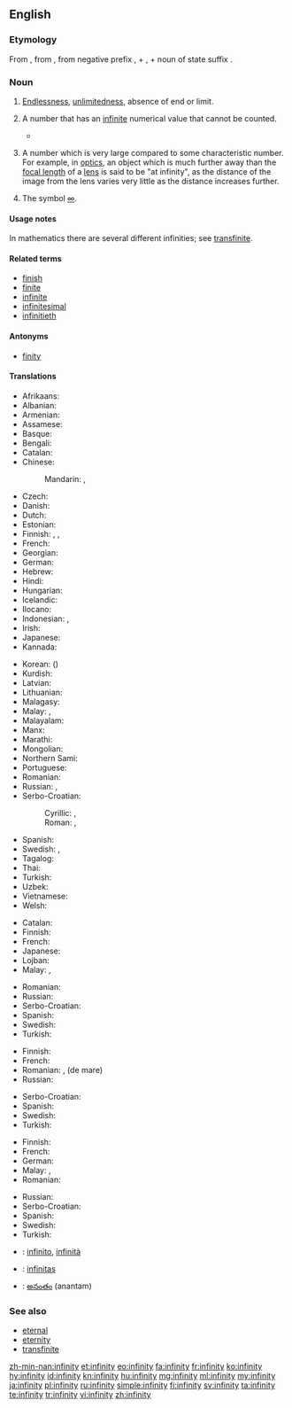 ==English==

===Etymology===
From {{etyl|fro|en}} {{term|infinité|lang=fro}}, from {{etyl|la|en}} {{term|infinitas||unlimitedness|lang=la}}, from negative prefix {{term|in-||not|lang=la}}, + {{term|finis||end|lang=la}}, + noun of state suffix {{term|-tas|lang=la}}.

===Noun===
{{en-noun|~|infinities}}

# {{context|uncountable|lang=en}} [[endlessness|Endlessness]], [[unlimitedness]], absence of end or limit.
# {{context|countable|mathematics|lang=en}} A number that has an [[infinite]] numerical value that cannot be counted.
#* {{quote-magazine|date=2012-01
|author=Michael Riordan
|title=Tackling Infinity
|volume=100|issue=1|page=86
|magazine=[[w:American Scientist|American Scientist]]
|url=http://www.americanscientist.org/bookshelf/pub/tackling-infinity
|passage=Some of the most beautiful and thus appealing physical theories, including quantum electrodynamics and quantum gravity, have been dogged for decades by '''infinities''' that erupt when theorists try to prod their calculations into new domains. Getting rid of these nagging '''infinities''' has probably occupied far more effort than was spent in originating the theories.}}
# {{context|uncountable|lang=en}} A number which is very large compared to some characteristic number.  For example, in [[optics]], an object which is much further away than the [[focal length]] of a [[lens]] is said to be "at infinity", as the distance of the image from the lens varies very little as the distance increases further.
# {{context|uncountable|lang=en}} The symbol [[∞]].

====Usage notes====
In mathematics there are several different infinities; see [[transfinite]].

====Related terms====
* [[finish]]
* [[finite]]
* [[infinite]]
* [[infinitesimal]]
* [[infinitieth]]

====Antonyms====
* [[finity]]

====Translations====
{{trans-top|endlessness, unlimitedness, absence of end or limit}}
* Afrikaans: {{t|af|oneindigheid}}
* Albanian: {{t|sq|pafundësi|f}}
* Armenian: {{t|hy|անսահմանություն|sc=Armn}}
* Assamese: {{t|as|অসীম|tr=asīma|sc=Beng}}
* Basque: {{t|eu|infinitu}}
* Bengali: {{t|bn|অসীম|tr=asīma|sc=Beng}}
* Catalan: {{t|ca|infinitat|f}}
* Chinese:
*: Mandarin: {{t+|cmn|無限|sc=Hani}}, {{t+|cmn|无限|tr=wúxiàn|sc=Hani}}
* Czech: {{t|cs|nekonečno|n}}
* Danish: {{t|da|uendelighed}}
* Dutch: {{t|nl|oneindigheid}}
* Estonian: {{t|et|lõpmatus}}
* Finnish: {{t|fi|äärettömyys}}, {{t|fi|loputtomuus}}, {{t|fi|rajattomuus}}
* French: {{t+|fr|infinité|f}}
* Georgian: {{t|ka|უსასრულობა|sc=Geor}}
* German: {{t|de|Unendlichkeit|f}}
* Hebrew: {{t+|he|אֵינְסוֹף|m|tr=einsóf|sc=Hebr}}
* Hindi: {{t|hi|अनंत|sc=Deva}}
* Hungarian: {{t+|hu|végtelenség}}
* Icelandic: {{t+|is|óendanleiki}}
* Ilocano: {{t|ilo|awan inggana}}
* Indonesian: {{t|id|tak hingga}}, {{t|id|ananta}}
* Irish: {{t|ga|éigríoch}}
* Japanese: {{t+|ja|無限|tr=むげん, mugen}}
* Kannada: {{t+|kn|ಅನಂತ|sc=Knda}}
{{trans-mid}}
* Korean: {{t+|ko|무한|tr=muhan|sc=Hang}} ({{t+|ko|無限|sc=Hani}})
* Kurdish: {{t+|ku|bêdawî|sc=ku-Arab}}
* Latvian: {{t|lv|bezgalība}}
* Lithuanian: {{t|lt|begalybė}}
* Malagasy: {{t+|mg|tsiefa}}
* Malay: {{t|ms|ketidakterhinggaan}}, {{t|ms|infiniti}}
* Malayalam: {{t+|ml|അനന്തത|sc=Mlym}}
* Manx: {{t|gv|neuyerinaght|f}}
* Marathi: {{t|mr|अनंत|sc=Deva}}
* Mongolian: {{t|mn|хязгааргүй|sc=Cyrl}}
* Northern Sami: {{t|se|agálašvuohta}}
* Portuguese: {{t+|pt|infinito|m}}
* Romanian: {{t+|ro|infinitate|f}}
* Russian: {{t+|ru|бесконечность|f|tr=beskonéčnost’}}, {{t+|ru|безграничность|f|tr=bezgraníčnost’}}
* Serbo-Croatian:
*: Cyrillic: {{t|sh|бесконачност|f}}, {{t|sh|бескрајност|f}}
*: Roman: {{t|sh|beskonačnost|f}}, {{t|sh|beskrajnost|f}}
* Spanish: {{t|es|infinidad|f}}
* Swedish: {{t+|sv|oändlig}}, {{t+|sv|ändlös}}
* Tagalog: {{t|tl|awanggan}}
* Thai: {{t|th|อนันต์|sc=Thai}}
* Turkish: {{t+|tr|sonsuzluk}}
* Uzbek: {{t|uz|cheksizlik}}
* Vietnamese: {{t+|vi|vô cực}}
* Welsh: {{t|cy|anfeidredd}}
{{trans-bottom}}

{{trans-top|a number that has an infinite, uncountable numerical value}}
* Catalan: {{t|ca|infinitat|f}}
* Finnish: {{t+|fi|ääretön}}
* French: {{t+|fr|infinité|f}}
* Japanese: {{t|ja|無限大|tr=むげんだい, mugendai}}
* Lojban: {{t|jbo|ci'i}}
* Malay: {{t|ms|ketidakterhinggaan}}, {{t|ms|infiniti}}
{{trans-mid}}
* Romanian: {{t+|ro|infinit|n}}
* Russian: {{t+|ru|бесконечность|f|tr=beskonéčnost’}}
* Serbo-Croatian: {{t|sh|bȅskonačnōst|f}}
* Spanish: {{t+|es|infinito|m}}
* Swedish: {{t+|sv|oändlighet|c}}
* Turkish: {{t+|tr|sonsuz}}
{{trans-bottom}}

{{trans-top|a number which is very large compared to some characteristic number}}
* Finnish: {{t+|fi|ääretön}}
* French: {{t+|fr|infini|m}}
* Romanian: {{t+|ro|infinit|n}}, {{t+|ro|nesfârșit|n}} (de mare)
* Russian: {{t+|ru|бесконечность|f|tr=beskonéčnost’}}
{{trans-mid}}
* Serbo-Croatian: {{t|sh|bȅskonačnōst|f}}
* Spanish: {{t|es|infinidad|f}}
* Swedish: {{t+|sv|oändlighet|c}}
* Turkish: {{t+|tr|sonsuz}}
{{trans-bottom}}

{{trans-top|the symbol ∞}}
* Finnish: {{t+|fi|ääretön}}
* French: {{t+|fr|infini|m}}
* German: {{t|de|Unendlichkeit|f}}
* Malay: {{t|ms|ketidakterhinggaan}}, {{t|ms|infiniti}}
* Romanian: {{t+|ro|infinit}}
{{trans-mid}}
* Russian: {{t+|ru|бесконечность|f|tr=beskonéčnost’}}
* Serbo-Croatian: {{t|sh|bȅskonačnōst|f}}
* Spanish: {{t+|es|infinito|m}}
* Swedish: {{t|sv|oändlighetstecken|n}}
* Turkish: {{t+|tr|sonsuz}}
{{trans-bottom}}

{{checktrans-top}}
* {{ttbc|it}}: [[infinito]], [[infinità]]
* {{ttbc|la}}: [[infinitas]] {{g|f}}
{{trans-mid}}
* {{ttbc|te}}: [[అనంతం]] (anantam)
{{trans-bottom}}

===See also===
* [[eternal]]
* [[eternity]]
* [[transfinite]]

[[zh-min-nan:infinity]]
[[et:infinity]]
[[eo:infinity]]
[[fa:infinity]]
[[fr:infinity]]
[[ko:infinity]]
[[hy:infinity]]
[[id:infinity]]
[[kn:infinity]]
[[hu:infinity]]
[[mg:infinity]]
[[ml:infinity]]
[[my:infinity]]
[[ja:infinity]]
[[pl:infinity]]
[[ru:infinity]]
[[simple:infinity]]
[[fi:infinity]]
[[sv:infinity]]
[[ta:infinity]]
[[te:infinity]]
[[tr:infinity]]
[[vi:infinity]]
[[zh:infinity]]